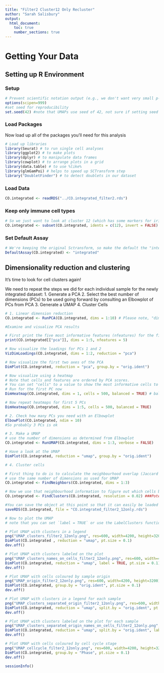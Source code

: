 ```yaml
---
title: "Filter2 Cluster12 Only Recluster"
author: "Sarah Salisbury"
output:
  html_document:
    toc: true
    number_sections: true
---
```


# Getting Your Data

## Setting up R Environment

### Setup
```r
# Prevent scientific notation output (e.g., we don't want very small p-values to be output as say 10^-9)
options(scipen=999)
#set seed for reproducibility
set.seed(42) #note that UMAPs use seed of 42, not sure if setting seed here overrides this.
```

### Load Packages

Now load up all of the packages you'll need for this analysis

```r
# Load up libraries
library(Seurat) # to run single cell analyses
library(ggplot2) # to make plots
library(dplyr) # to manipulate data frames
library(cowplot) # to arrange plots in a grid
library(data.table) # to use %like%
library(glmGamPoi) # helps to speed up SCTransform step
library("DoubletFinder") # to detect doublets in our dataset
```

### Load Data

```r
CO.integrated <- readRDS("../CO.integrated_filter2.rds")
```

### Keep only immune cell types

```r
# So we just want to look at cluster 12 (which has some markers for iridophores like ltk)
CO.integrated <- subset(CO.integrated, idents = c(12), invert = FALSE) # we are just keeping clusters 5 and 6 (immune clusters).
```

### Set Default Assay

```r
# We're keeping the original Sctransform, so make the default the "integrated"
DefaultAssay(CO.integrated) <- "integrated"
```

## Dimensionality reduction and clustering

It's time to look for cell clusters again!

We need to repeat the steps we did for each individual sample for the newly integrated dataset:
1. Generate a PCA
2. Select the best number of dimensions (PCs) to be used going forward by consulting an Elbowplot of PCs from PCA
3. Generate a UMAP
4. Cluster Cells



```r


# 1. Linear dimension reduction
CO.integrated <- RunPCA(CO.integrated, dims = 1:10) # Please note, "dims" is not a valid argument for RunPCA, therefore the default 50 PCs were generated here in contrast to what was reported in the "Sub-Clustering" section of the Methods in the manuscript.
```
```r
#Examine and visualize PCA results

# First print the five most informative features (nfeatures) for the first five PCA dimensions (PCs 1-5)
print(CO.integrated[["pca"]], dims = 1:5, nfeatures = 5)

# Now visualize the loadings for PCs 1 and 2 
VizDimLoadings(CO.integrated, dims = 1:2, reduction = "pca")

# Now visualize the first two axes of the PCA
DimPlot(CO.integrated, reduction = "pca", group.by = "orig.ident")

# Now visualize using a heatmap
# Note that cells and features are ordered by PCA scores.
# You can set "cells" to a value to show the most informative cells to a particular PC axis (speeds up plot generation considerably when this number is low)
# Run for the first PC now
DimHeatmap(CO.integrated, dims = 1, cells = 500, balanced = TRUE) # balanced = TRUE means you should plot an equal number of genes with both + and - scores, cells = 500 means plot the top 500 cells for this dimension

# Now repeat heatmaps for first 5 PCs
DimHeatmap(CO.integrated, dims = 1:5, cells = 500, balanced = TRUE)

# 2. Check how many PCs you need with an Elbowplot
ElbowPlot(CO.integrated, ndim = 10)
#So probably 3 PCs is ok

# 3. Make a UMAP
# use the number of dimensions as determined from Elbowplot
CO.integrated <- RunUMAP(CO.integrated, dims = 1:3, verbose = FALSE)

# Have a look at the UMAP
DimPlot(CO.integrated, reduction = "umap", group.by = "orig.ident")

# 4. Cluster cells

# First thing to do is to calculate the neighbourhood overlap (Jaccard index) between every cell and its k.param nearest neighbors (https://satijalab.org/seurat/reference/findneighbors)
# use the same number of dimensions as used for UMAP
CO.integrated <- FindNeighbors(CO.integrated, dims = 1:3)

# Now we use that neighbourhood information to figure out which cells belong together in a cluster. The resolution parameter sets the "granularity" of the clustering, so higher values will give you more clusters. This seems like a bit of a dark art. https://satijalab.org/seurat/articles/pbmc3k_tutorial.html
CO.integrated <- FindClusters(CO.integrated, resolution = 0.02) ###Potentially play with "resolution = 0.5"
```
```r
#You can save the object at this point so that it can easily be loaded back in without having to rerun the computationally intensive steps performed above, or easily shared with collaborators.
saveRDS(CO.integrated, file = "CO.integrated_filter2_12only.rds")

# Now to plot the UMAP
# note that you can set `label = TRUE` or use the LabelClusters function to help label individual clusters

# Plot UMAP with clusters in a legend
png("UMAP_clusters_filter2_12only.png", res=600, width=4200, height=3200)
DimPlot(CO.integrated , reduction = "umap", pt.size = 0.1)
dev.off()

# Plot UMAP with clusters labeled on the plot
png("UMAP_clusters_names_on_cells_filter2_12only.png", res=600, width=4200, height=3200)
DimPlot(CO.integrated, reduction = "umap", label = TRUE, pt.size = 0.1) + NoLegend()
dev.off()

# Plot UMAP with cells coloured by sample origin
png("UMAP_origin_filter2_12only.png", res=600, width=4200, height=3200)
DimPlot(CO.integrated, group.by = "orig.ident", pt.size = 0.1)
dev.off()

# Plot UMAP with clusters in a legend for each sample
png("UMAP_clusters_separated_origin_filter2_12only.png", res=600, width=6200, height=3200)
DimPlot(CO.integrated, reduction = "umap", split.by = "orig.ident", pt.size = 0.1)
dev.off()

# Plot UMAP with clusters labeled on the plot for each sample
png("UMAP_clusters_separated_origin_names_on_cells_filter2_12only.png", res=600, width=6200, height=3200)
DimPlot(CO.integrated, reduction = "umap", split.by = "orig.ident", label = TRUE, pt.size = 0.1) + NoLegend()
dev.off()

# Plot UMAP with cells coloured by cell cycle stage
png("UMAP_cellcycle_filter2_12only.png", res=600, width=4200, height=3200)
DimPlot(CO.integrated, group.by = "Phase", pt.size = 0.1)
dev.off()
```

```r
sessionInfo()
```


